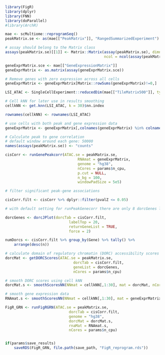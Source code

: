 ```r
library(FigR)
library(dplyr)
library(FNN)
library(doParallel)
#library(ArchR)

mae <- scMultiome::reprogramSeq()
peakMatrix.se <- as(mae[["PeakMatrix"]], "RangedSummarizedExperiment")

# assay should belong to the Matrix class
assays(peakMatrix.se)[[1]] <- Matrix::Matrix(assay(peakMatrix.se), dimnames = dimnames(assay(peakMatrix.se)),
                                             ncol = ncol(assay(peakMatrix.se)))

geneExprMatrix.sce <- mae[["GeneExpressionMatrix"]]
geneExprMatrix <- as.matrix(assay(geneExprMatrix.sce))

# Remove genes with zero expression across all cells
geneExprMatrix <- geneExprMatrix[Matrix::rowSums(geneExprMatrix)!=0,]

LSI_ATAC <- SingleCellExperiment::reducedDim(mae[["TileMatrix500"]], type= "LSI_ATAC")

# Cell kNN for later use in results smoothing
cellkNN <- get.knn(LSI_ATAC, k = 30)$nn.index

rownames(cellkNN) <- rownames(LSI_ATAC)

# use cells with both peak and gene expression data
geneExprMatrix <- geneExprMatrix[,colnames(geneExprMatrix) %in% colnames(peakMatrix.se)]

# Calculate peak to gene correlation
# default window around each gene: 50000
names(assays(peakMatrix.se)) <- "counts"

cisCorr <- runGenePeakcorr(ATAC.se = peakMatrix.se,
                                 RNAmat = geneExprMatrix,
                                 genome = "hg38",
                                 nCores = params$n_cpu,
                                 p.cut = NULL,
                                 n_bg = 100,
                                 windowPadSize = 5e5)

# filter significant peak-gene associations

cisCorr.filt <- cisCorr %>% dplyr::filter(pvalZ <= 0.05)

# with default setting for runPeakGenecorr there are only 8 dorcGenes left

dorcGenes <- dorcJPlot(dorcTab = cisCorr.filt,
                             labelTop = 20,
                             returnGeneList = TRUE,
                             force = 2)

numDorcs <- cisCorr.filt %>% group_by(Gene) %>% tally() %>%
    arrange(desc(n))

# calculate domain of regulatory chromatin (DORC) accessibility scores for each gene
dorcMat <- getDORCScores(ATAC.se = peakMatrix.se,
                               dorcTab = cisCorr.filt,
                               geneList = dorcGenes,
                               nCores = params$n_cpu)

# smooth DORC scores using cell kNN
dorcMat.s <- smoothScoresNN(NNmat = cellkNN[,1:30], mat = dorcMat, nCores = params$n_cpu)

# smooth gene expression data
RNAmat.s <- smoothScoresNN(NNmat = cellkNN[,1:30], mat = geneExprMatrix, nCores = params$n_cpu)

FigR_GRN <- runFigRGRN(ATAC.se = peakMatrix.se,
                             dorcTab = cisCorr.filt,
                             genome = "hg38",
                             dorcMat = dorcMat.s,
                             rnaMat = RNAmat.s,
                             nCores = params$n_cpu)


if(params$save_results)
    saveRDS(FigR_GRN, file.path(save_path, "FigR_reprogram.rds"))
```
